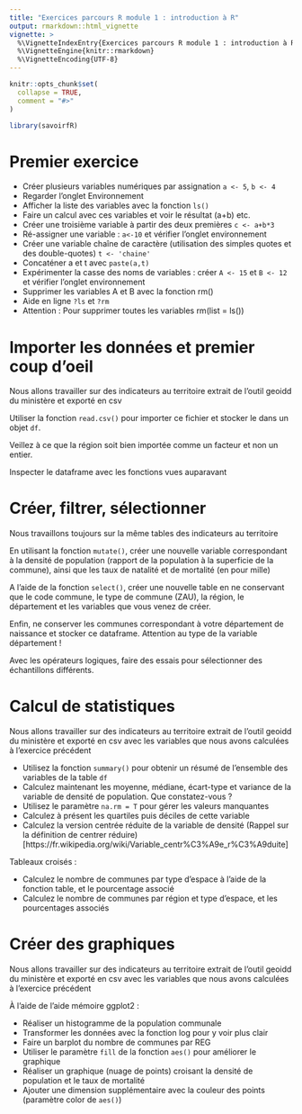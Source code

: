 ```yaml
---
title: "Exercices parcours R module 1 : introduction à R"
output: rmarkdown::html_vignette
vignette: >
  %\VignetteIndexEntry{Exercices parcours R module 1 : introduction à R}
  %\VignetteEngine{knitr::rmarkdown}
  %\VignetteEncoding{UTF-8}
---
```


```r
knitr::opts_chunk$set(
  collapse = TRUE,
  comment = "#>"
)
```

```r
library(savoirfR)
```

# Premier exercice

- Créer plusieurs variables numériques par assignation `a <- 5`, `b <- 4`
- Regarder l’onglet Environnement
- Afficher la liste des variables avec la fonction `ls()`
- Faire un calcul avec ces variables et voir le résultat (a+b) etc.
- Créer une troisième variable à partir des deux premières `c <- a+b*3`
- Ré-assigner une variable : `a<-10` et vérifier l’onglet environnement
- Créer une variable chaîne de caractère (utilisation des simples quotes et des double-quotes) `t <- 'chaine'`
- Concaténer a et t avec `paste(a,t)`
- Expérimenter la casse des noms de variables : créer `A <- 15` et `B <- 12` et vérifier l’onglet environnement
- Supprimer les variables A et B avec la fonction rm()
- Aide en ligne `?ls` et `?rm`
- Attention : Pour supprimer toutes les variables rm(list = ls())

# Importer les données et premier coup d’oeil 

Nous allons travailler sur des indicateurs au territoire extrait de l'outil geoidd du ministère et exporté en csv

Utiliser la fonction `read.csv()` pour importer ce fichier et stocker le dans un objet `df`.

Veillez à ce que la région soit bien importée comme un facteur et non un entier.


Inspecter le dataframe avec les fonctions vues auparavant

# Créer, filtrer, sélectionner

Nous travaillons toujours sur la même tables des indicateurs au territoire

En utilisant la fonction `mutate()`, créer une nouvelle variable correspondant à la densité de population (rapport de la population à la superficie de la commune), ainsi que les taux de natalité et de mortalité (en pour mille)

A l’aide de la fonction `select()`, créer une nouvelle table en ne conservant que le code commune, le type de commune (ZAU), la région, le département et les variables que vous venez de créer.

Enfin, ne conserver les communes correspondant à votre département de naissance et stocker ce dataframe. 
Attention au type de la variable département !
  
Avec les opérateurs logiques, faire des essais pour sélectionner des échantillons différents.

# Calcul de statistiques

Nous allons travailler sur des indicateurs au territoire extrait de l'outil geoidd du ministère et exporté en csv avec les variables que nous avons calculées à l'exercice précédent


- Utilisez la fonction `summary()` pour obtenir un résumé de l’ensemble des variables de la table `df`  
- Calculez maintenant les moyenne, médiane, écart-type et variance de la variable de densité de population. Que constatez-vous ?  
- Utilisez le paramètre `na.rm = T` pour gérer les valeurs manquantes  
- Calculez à présent les quartiles puis déciles de cette variable  
- Calculez la version centrée réduite de la variable de densité (Rappel sur la définition de centrer réduire)[https://fr.wikipedia.org/wiki/Variable_centr%C3%A9e_r%C3%A9duite] 

Tableaux croisés :
  
- Calculez le nombre de communes par type d’espace à l’aide de la fonction table, et le pourcentage associé  
- Calculez le nombre de communes par région et type d’espace, et les pourcentages associés  
 
# Créer des graphiques

Nous allons travailler sur des indicateurs au territoire extrait de l'outil geoidd du ministère et exporté en csv avec les variables que nous avons calculées à l'exercice précédent

À l’aide de l’aide mémoire ggplot2 :
   
- Réaliser un histogramme de la population communale
- Transformer les données avec la fonction log pour y voir plus clair
- Faire un barplot du nombre de communes par REG
- Utiliser le paramètre `fill` de la fonction `aes()` pour améliorer le graphique
- Réaliser un graphique (nuage de points) croisant la densité de population et le taux de mortalité
- Ajouter une dimension supplémentaire avec la couleur des points (paramètre color de `aes()`)

